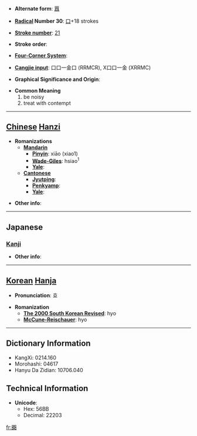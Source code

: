 * '''Alternate form''': [[囂]]

* '''[[Wiktionary:Chinese radical index| Radical]] Number 30''': [[Wiktionary:Chinese radical index 口|口]]+18 strokes

* '''[[Wiktionary:Chinese total strokes index|Stroke number]]''': [[Wiktionary:Chinese total strokes index 21|21]]

* '''Stroke order''': 

* '''[[Wiktionary:Chinese four corner index|Four-Corner System]]''': 

* '''[[Wiktionary:Chinese Cangjie index|Cangjie input]]''': 口口一金口 (RRMCR), X口口一金 (XRRMC)

* '''Graphical Significance and Origin''': 

* '''Common Meaning'''
*#be noisy
*# treat with contempt


----

== [[Chinese]] [[Hanzi]] ==

* '''Romanizations'''
** '''[[Mandarin]]'''
*** '''[[Pinyin]]''': xiāo (xiao1)
*** '''[[Wade-Giles]]''': hsiao<sup>1</sup>
*** '''[[Yale]]''': 
** '''[[Cantonese]]'''
*** '''[[Jyutping]]''':
*** '''[[Penkyamp]]''': 
*** '''[[Yale]]''': 

* '''Other info''': 

----

==Japanese==
===[[Kanji]]===
{{kanji|on readings=[[ごう]] (gō), [[きょう]] (kyō)
|kun readings=[[かまびすし]] (kamabisushi), [[やかましい]] (yakamashii)
}}

* '''Other info''':  

----

== [[Korean]] [[Hanja]] ==

* '''Pronunciation''': 효

* '''Romanization'''
** '''[[The 2000 South Korean Revised Romanization|The 2000 South Korean Revised]]''': hyo
** '''[[McCune-Reischauer]]''': hyo

----

== Dictionary Information ==

* KangXi: 0214.160
* Morohashi: 04617
* Hanyu Da Zidian: 10706.040

== Technical Information ==

* '''Unicode''':
** Hex: 56BB
** Decimal: 22203

[[fr:嚻]]